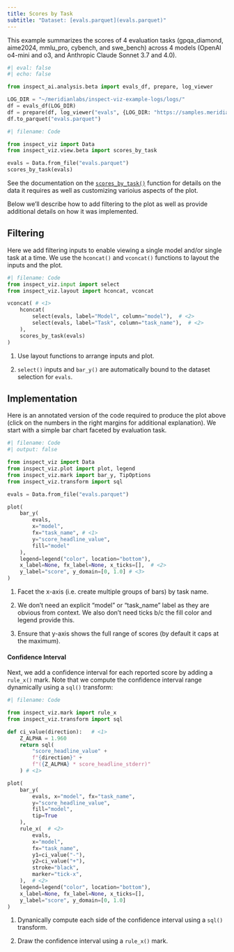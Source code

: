 ```yaml
---
title: Scores by Task
subtitle: "Dataset: [evals.parquet](evals.parquet)"
---
```


This example summarizes the scores of 4 evaluation tasks (gpqa_diamond, aime2024, mmlu_pro, cybench, and swe_bench) across 4 models (OpenAI o4-mini and o3, and Anthropic Claude Sonnet 3.7 and 4.0).

```python
#| eval: false
#| echo: false

from inspect_ai.analysis.beta import evals_df, prepare, log_viewer

LOG_DIR = "~/meridianlabs/inspect-viz-example-logs/logs/"
df = evals_df(LOG_DIR)
df = prepare(df, log_viewer("evals", {LOG_DIR: "https://samples.meridianlabs.ai"}))
df.to_parquet("evals.parquet")
```


```python
#| filename: Code

from inspect_viz import Data
from inspect_viz.view.beta import scores_by_task

evals = Data.from_file("evals.parquet")
scores_by_task(evals)
```

See the documentation on the [`scores_by_task()`](../../../reference/inspect_viz.view.qmd#scores_by_task) function for details on the data it requires as well as customizing varioius aspects of the plot. 

Below we'll describe how to add filtering to the plot as well as provide additional details on how it was implemented.


## Filtering

Here we add filtering inputs to enable viewing a single model and/or single task at a time. We use the `hconcat()` and `vconcat()` functions to layout the inputs and the plot.

```python
#| filename: Code
from inspect_viz.input import select
from inspect_viz.layout import hconcat, vconcat

vconcat( # <1>
    hconcat(
        select(evals, label="Model", column="model"),  # <2>
        select(evals, label="Task", column="task_name"),  # <2>
    ),
    scores_by_task(evals)
)
```

1. Use layout functions to arrange inputs and plot.

2. `select()` inputs and `bar_y()` are automatically bound to the dataset selection for `evals`. 




## Implementation

Here is an annotated version of the code required to produce the plot above (click on the numbers in the right margins for additional explanation). We start with a simple bar chart faceted by evaluation task.

```python
#| filename: Code
#| output: false

from inspect_viz import Data
from inspect_viz.plot import plot, legend
from inspect_viz.mark import bar_y, TipOptions
from inspect_viz.transform import sql

evals = Data.from_file("evals.parquet")

plot(
    bar_y( 
        evals, 
        x="model", 
        fx="task_name", # <1>
        y="score_headline_value",
        fill="model"
    ),
    legend=legend("color", location="bottom"),
    x_label=None, fx_label=None, x_ticks=[],  # <2> 
    y_label="score", y_domain=[0, 1.0] # <3>
)
```

1. Facet the x-axis (i.e. create multiple groups of bars) by task name.

2. We don't need an explicit "model" or "task_name" label as they are obvious from context. We also don't need ticks b/c the fill color and legend provide this.

3. Ensure that y-axis shows the full range of scores (by default it caps at the maximum).

#### Confidence Interval

Next, we add a confidence interval for each reported score by adding a `rule_x()` mark. Note that we compute the confidence interval range dynamically using a `sql()` transform:

```python
#| filename: Code

from inspect_viz.mark import rule_x
from inspect_viz.transform import sql

def ci_value(direction):   # <1>
    Z_ALPHA = 1.960
    return sql(
        "score_headline_value" +
        f"{direction}" +
        f"({Z_ALPHA} * score_headline_stderr)"
    ) # <1>

plot(
    bar_y( 
        evals, x="model", fx="task_name", 
        y="score_headline_value",
        fill="model",
        tip=True
    ),
    rule_x(  # <2>
        evals,
        x="model",
        fx="task_name",
        y1=ci_value("-"),
        y2=ci_value("+"),
        stroke="black",
        marker="tick-x",
    ),  # <2>
    legend=legend("color", location="bottom"),
    x_label=None, fx_label=None, x_ticks=[],
    y_label="score", y_domain=[0, 1.0]
)
```

1. Dynanically compute each side of the confidence interval using a `sql()` transform.

2. Draw the confidence interval using a `rule_x()` mark.
